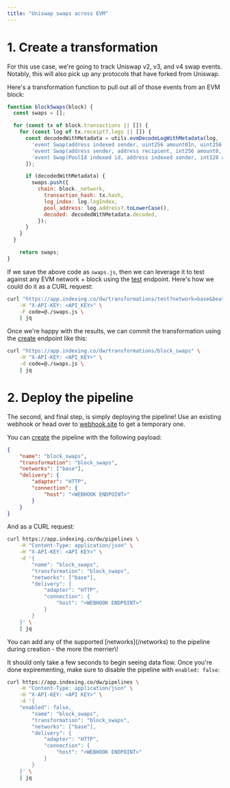 ```yaml
---
title: "Uniswap swaps across EVM"
---
```


# 1. Create a transformation

For this use case, we're going to track Uniswap v2, v3, and v4 swap events. Notably, this will also pick up any protocols that have forked from Uniswap.

Here's a transformation function to pull out all of those events from an EVM block:

```javascript
function blockSwaps(block) {
  const swaps = [];

  for (const tx of block.transactions || []) {
    for (const log of tx.receipt?.logs || []) {
      const decodedWithMetadata = utils.evmDecodeLogWithMetadata(log, [
        'event Swap(address indexed sender, uint256 amount0In, uint256 amount1In, uint256 amount0Out, uint256 amount1Out, address indexed to)', // V2
        'event Swap(address sender, address recipient, int256 amount0, int256 amount1, uint160 sqrtPriceX96, uint128 liquidity, int24 tick)', // V3
        'event Swap(PoolId indexed id, address indexed sender, int128 amount0, int128 amount1, uint160 sqrtPriceX96, uint128 liquidity, int24 tick, uint24 fee)',
      ]);

      if (decodedWithMetadata) {
        swaps.push({
          chain: block._network,
	        transaction_hash: tx.hash,
	        log_index: log.logIndex,
	        pool_address: log.address?.toLowerCase(),
	        decoded: decodedWithMetadata.decoded,
	      });
      }
    }
  }

	return swaps;
}
```

If we save the above code as `swaps.js`, then we can leverage it to test against any EVM network \+ block using the [test](/guide/transformations/test) endpoint. Here's how we could do it as a CURL request:

```bash
curl "https://app.indexing.co/dw/transformations/test?network=base&beat=25000000" \
	-H "X-API-KEY: <API_KEY>" \
	-F code=@./swaps.js \
	| jq
```

Once we're happy with the results, we can commit the transformation using the [create](/guide/transformations/create) endpoint like this:

```bash
curl "https://app.indexing.co/dw/transformations/block_swaps" \
	-H "X-API-KEY: <API_KEY>" \
	-d code=@./swaps.js \
	| jq
```

# 2. Deploy the pipeline

The second, and final step, is simply deploying the pipeline\! Use an existing webhook or head over to [webhook.site](https://webhook.site/) to get a temporary one.

You can [create](/guide/pipelines/create) the pipeline with the following payload:

```json
{
	"name": "block_swaps",
	"transformation": "block_swaps",
	"networks": ["base"],
	"delivery": {
		"adapter": "HTTP",
		"connection": {
			"host": "<WEBHOOK ENDPOINT>"
		}
	}
}
```

And as a CURL request:

```bash
curl https://app.indexing.co/dw/pipelines \
	-H "Content-Type: application/json" \
	-H "X-API-KEY: <API KEY>" \
	-d '{
		"name": "block_swaps",
		"transformation": "block_swaps",
		"networks": ["base"],
		"delivery": {
			"adapter": "HTTP",
			"connection": {
				"host": "<WEBHOOK ENDPOINT>"
			}
		}
	}' \
	| jq
```

<Note>
  You can add any of the supported [networks](/networks) to the pipeline during creation - the more the merrier\!
</Note>

It should only take a few seconds to begin seeing data flow. Once you're done expirementing, make sure to disable the pipeline with `enabled: false`:

```bash
curl https://app.indexing.co/dw/pipelines \
	-H "Content-Type: application/json" \
	-H "X-API-KEY: <API KEY>" \
	-d '{
    "enabled": false,
		"name": "block_swaps",
		"transformation": "block_swaps",
		"networks": ["base"],
		"delivery": {
			"adapter": "HTTP",
			"connection": {
				"host": "<WEBHOOK ENDPOINT>"
			}
		}
	}' \
	| jq
```
